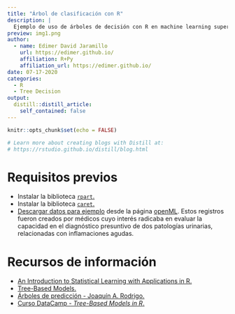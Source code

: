 ```yaml
---
title: "Árbol de clasificación con R"
description: |
  Ejemplo de uso de árboles de decisión con R en machine learning supervisado para clasificación. Usos de la biblioteca rpart y caret.
preview: img1.png   
author:
  - name: Edimer David Jaramillo
    url: https://edimer.github.io/
    affiliation: R+Py
    affiliation_url: https://edimer.github.io/
date: 07-17-2020
categories:
  - R
  - Tree Decision
output:
  distill::distill_article:
    self_contained: false
---
```


```r
knitr::opts_chunk$set(echo = FALSE)

# Learn more about creating blogs with Distill at:
# https://rstudio.github.io/distill/blog.html

```

# Requisitos previos

- Instalar la biblioteca [`rpart`.](https://cran.r-project.org/web/packages/rpart/rpart.pdf)
- Instalar la biblioteca [`caret`.](http://topepo.github.io/caret/index.html)
- [Descargar datos para ejemplo](https://www.openml.org/d/1556) desde la página [openML](https://www.openml.org/). Estos registros fueron creados por médicos cuyo interés radicaba en evaluar la capacidad en el  diagnóstico presuntivo de dos patologías urinarias, relacionadas con inflamaciones agudas.

# Recursos de información

- [An Introduction to Statistical Learning with Applications in R.](http://faculty.marshall.usc.edu/gareth-james/ISL/)
- [Tree-Based Models.](https://www.statmethods.net/advstats/cart.html)
- [Árboles de predicción - Joaquín A. Rodrigo.](https://rpubs.com/Joaquin_AR/255596)
- [Curso DataCamp - *Tree-Based Models in R*.](https://www.datacamp.com/courses/machine-learning-with-tree-based-models-in-r)